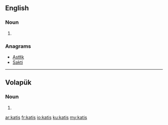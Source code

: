 ==English==

===Noun===
{{head|en}}

# {{plural of|kati}}

===Anagrams===
* [[Astłik#English|Astłik]]
* [[Sakti#English|Sakti]]

----

==Volapük==

===Noun===
{{head|vo|noun form}}

# {{accusative plural of|kat|lang=vo}}

[[ar:katis]]
[[fr:katis]]
[[io:katis]]
[[ku:katis]]
[[my:katis]]